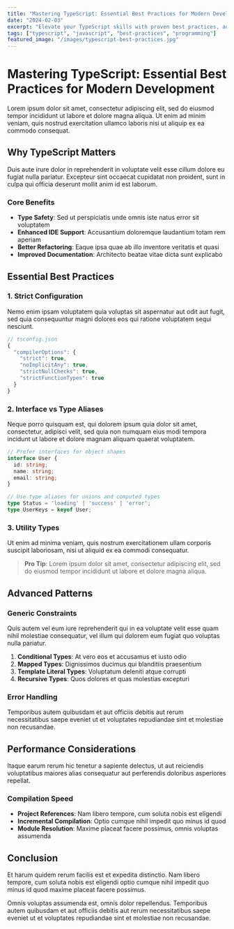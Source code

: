 ```yaml
---
title: "Mastering TypeScript: Essential Best Practices for Modern Development"
date: "2024-02-03"
excerpt: "Elevate your TypeScript skills with proven best practices, advanced patterns, and practical tips for writing maintainable, type-safe code in large-scale applications."
tags: ["typescript", "javascript", "best-practices", "programming"]
featured_image: "/images/typescript-best-practices.jpg"
---
```


# Mastering TypeScript: Essential Best Practices for Modern Development

Lorem ipsum dolor sit amet, consectetur adipiscing elit, sed do eiusmod tempor incididunt ut labore et dolore magna aliqua. Ut enim ad minim veniam, quis nostrud exercitation ullamco laboris nisi ut aliquip ex ea commodo consequat.

## Why TypeScript Matters

Duis aute irure dolor in reprehenderit in voluptate velit esse cillum dolore eu fugiat nulla pariatur. Excepteur sint occaecat cupidatat non proident, sunt in culpa qui officia deserunt mollit anim id est laborum.

### Core Benefits

- **Type Safety**: Sed ut perspiciatis unde omnis iste natus error sit voluptatem
- **Enhanced IDE Support**: Accusantium doloremque laudantium totam rem aperiam
- **Better Refactoring**: Eaque ipsa quae ab illo inventore veritatis et quasi
- **Improved Documentation**: Architecto beatae vitae dicta sunt explicabo

## Essential Best Practices

### 1. Strict Configuration

Nemo enim ipsam voluptatem quia voluptas sit aspernatur aut odit aut fugit, sed quia consequuntur magni dolores eos qui ratione voluptatem sequi nesciunt.

```typescript
// tsconfig.json
{
  "compilerOptions": {
    "strict": true,
    "noImplicitAny": true,
    "strictNullChecks": true,
    "strictFunctionTypes": true
  }
}
```

### 2. Interface vs Type Aliases

Neque porro quisquam est, qui dolorem ipsum quia dolor sit amet, consectetur, adipisci velit, sed quia non numquam eius modi tempora incidunt ut labore et dolore magnam aliquam quaerat voluptatem.

```typescript
// Prefer interfaces for object shapes
interface User {
  id: string;
  name: string;
  email: string;
}

// Use type aliases for unions and computed types
type Status = 'loading' | 'success' | 'error';
type UserKeys = keyof User;
```

### 3. Utility Types

Ut enim ad minima veniam, quis nostrum exercitationem ullam corporis suscipit laboriosam, nisi ut aliquid ex ea commodi consequatur.

> **Pro Tip**: Lorem ipsum dolor sit amet, consectetur adipiscing elit, sed do eiusmod tempor incididunt ut labore et dolore magna aliqua.

## Advanced Patterns

### Generic Constraints

Quis autem vel eum iure reprehenderit qui in ea voluptate velit esse quam nihil molestiae consequatur, vel illum qui dolorem eum fugiat quo voluptas nulla pariatur.

1. **Conditional Types**: At vero eos et accusamus et iusto odio
2. **Mapped Types**: Dignissimos ducimus qui blanditiis praesentium
3. **Template Literal Types**: Voluptatum deleniti atque corrupti
4. **Recursive Types**: Quos dolores et quas molestias excepturi

### Error Handling

Temporibus autem quibusdam et aut officiis debitis aut rerum necessitatibus saepe eveniet ut et voluptates repudiandae sint et molestiae non recusandae.

## Performance Considerations

Itaque earum rerum hic tenetur a sapiente delectus, ut aut reiciendis voluptatibus maiores alias consequatur aut perferendis doloribus asperiores repellat.

### Compilation Speed

- **Project References**: Nam libero tempore, cum soluta nobis est eligendi
- **Incremental Compilation**: Optio cumque nihil impedit quo minus id quod
- **Module Resolution**: Maxime placeat facere possimus, omnis voluptas assumenda

## Conclusion

Et harum quidem rerum facilis est et expedita distinctio. Nam libero tempore, cum soluta nobis est eligendi optio cumque nihil impedit quo minus id quod maxime placeat facere possimus.

Omnis voluptas assumenda est, omnis dolor repellendus. Temporibus autem quibusdam et aut officiis debitis aut rerum necessitatibus saepe eveniet ut et voluptates repudiandae sint et molestiae non recusandae.